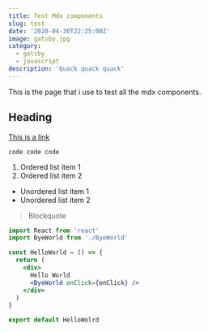 ```yaml
---
title: Test Mdx components
slug: test
date: '2020-04-30T22:25:00Z'
image: gatsby.jpg
category:
  - gatsby
  - javascript
description: 'Quack quack quack'
---
```


This is the page that i use to test all the mdx components.

## Heading

[This is a link](https://hughdo.dev)

`code code code`

1. Ordered list item 1
2. Ordered list item 2

- Unordered list item 1
- Unordered list item 2

> Blockquote

```jsx
import React from 'react'
import ByeWorld from './ByeWorld'

const HelloWorld = () => {
  return (
    <div>
      Hello World
      <ByeWorld onClick={onClick} />
    </div>
  )
}

export default HelloWolrd
```

